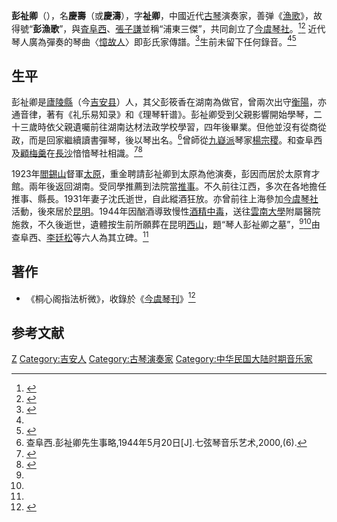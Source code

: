 {{Infobox entertainer
| type = 傳統音樂
| honorific_prefix          = 
| name                      = 彭祉卿
| honorific_suffix          = 
| native_name               = 
| native_name_lang          = 
| image                     =
| caption                   =
| birth_name                = 彭慶壽
| birth_date                = 1891年
| birth_place               = {{大清}}[[江西|江西]][[廬陵縣|廬陵縣]]
| death_date                = 1944年
| death_place               = {{中華民國}}[[雲南|雲南]][[昆明|昆明]]
| death_cause               = 
| resting_place             = 昆明[[西山_(昆明)|西山]]
| residence                 = 
| nationality               = 
| parents                   = 彭筱香（父）
| occupation                = 古琴演奏家
| background          =
| instrument          = [[古琴|古琴]]
| genre               = 中國傳統音樂
| label               =
| related_group       = [[今虞琴社|今虞琴社]]
}}
'''彭祉卿'''（{{bd|1891年||1944年|}}），名'''慶壽'''（或'''慶濤'''），字'''祉卿'''，中國近代[[古琴|古琴]]演奏家，善弹《[[漁歌|漁歌]]》，故得號“'''彭漁歌'''”，與[[査阜西|査阜西]]、[[張子謙|張子謙]]並稱“浦東三傑”，共同創立了[[今虞琴社|今虞琴社]]。<ref name="貢獻">{{Cite web|url=http://www.cglgq.com/wz/39.htm|title=〈張子謙先生古琴藝術初探〉|accessdate=2014-12-31|author=[[成公亮|成公亮]]|date=2008|work=|publisher=|archive-date=2015-09-23|archive-url=https://web.archive.org/web/20150923202123/http://www.cglgq.com/wz/39.htm|dead-url=yes}}</ref><ref name="雅簫">{{Cite web|url=http://www.jinyuyaxiao.cn/web/master/index.asp?id=1|title=彭祉卿|accessdate=2015-01-01|author=|date=|work=|publisher=今虞雅簫|deadurl=yes|archiveurl=https://web.archive.org/web/20150101214842/http://www.jinyuyaxiao.cn/web/master/index.asp?id=1|archivedate=2015-01-01}}</ref>
近代琴人廣為彈奏的琴曲〈[[憶故人|憶故人]]〉即彭氏家傳譜。<ref>{{Cite book|title=《今虞》|publisher=今虞琴社|year=1937|pages=193-202|work=〈憶故人譜〉}}</ref>生前未留下任何錄音。<ref name="雅簫"/><ref>{{Cite book|title=《琴殉》|author=楊典|authorlink=楊典|publisher=木果文創有限公司|year=2020|isbn=9789869691789|location=臺灣|work=〈到此做甚–——琴人彭祉卿漁歌荒塚記〉|volume=2|page=194}}</ref>

==生平==

彭祉卿是[[廬陵縣|廬陵縣]]（今[[吉安县|吉安县]]）人，其父彭筱香在湖南為做官，曾兩次出守[[衡陽|衡陽]]，亦通音律，著有《礼乐易知录》和《理琴轩谱》。彭祉卿受到父親影響開始學琴，二十三歲時依父親遺囑前往湖南达材法政学校學習，四年後畢業。但他並沒有從商從政，而是回家繼續讀書彈琴，後以琴出名。<ref name="事略">查阜西.彭祉卿先生事略,1944年5月20日[J].七弦琴音乐艺术,2000,(6). </ref>曾師從[[九嶷琴派|九嶷派]]琴家[[楊宗稷|楊宗稷]]。和查阜西及[[顧梅羹|顧梅羹]]在[[長沙|長沙]]愔愔琴社相識。<ref name="琴殉195">{{Cite book|title=《琴殉》|author=楊典|publisher=木果文創有限公司|year=2020|isbn=9789869691789|location=臺灣|work=〈到此做甚–——琴人彭祉卿漁歌荒塚記〉|volume=2|page=195}}</ref><ref>{{Cite book|title=《查阜西琴學文萃》|last=查|first=阜西|publisher=中國美術學院出版社|year=1995|pages=524|work=〈百年來的古琴〉|editor-last=查|editor-first=克承|editor2-last=黃|editor2-first=旭東|editor3-last=伊|editor3-first=鴻書|editor4-last=程|editor4-first=源敏}}</ref>

1923年[[閻錫山|閻錫山]]督軍[[太原|太原]]，重金聘請彭祉卿到太原為他演奏，彭因而居於太原育才館。兩年後返回湖南。受同學推薦到法院當[[推官|推事]]。不久前往江西，多次在各地擔任推事、縣長。1931年妻子沈氏逝世，自此縱酒狂放。亦曾前往上海參加[[今虞琴社|今虞琴社]]活動，後來居於[[昆明|昆明]]。1944年因酗酒導致慢性[[酒精中毒|酒精中毒]]，送往[[雲南大學|雲南大學]]附屬醫院施救，不久後逝世，遺體按生前所願葬在昆明[[西山_(昆明)|西山]]，題“琴人彭祉卿之墓”，<ref name="雅簫"/><ref name="事略"/>由查阜西、[[李廷松_(音樂家)|李廷松]]等六人為其立碑。<ref name="琴殉195"/>

==著作==
*《桐心阁指法析微》，收錄於《[[今虞琴刊|今虞琴刊]]》<ref>{{Cite book|author=彭祉卿|title=《今虞》|publisher=今虞琴社|year=1937|pages=128-170|work=〈桐心閣指法析微〉}}</ref>

==参考文献==
{{reflist}}

{{Authority control}}
{{DEFAULTSORT:P}}
[[Category:彭姓|Z]]
[[Category:吉安人|Category:吉安人]]
[[Category:古琴演奏家|Category:古琴演奏家]]
[[Category:中华民国大陆时期音乐家|Category:中华民国大陆时期音乐家]]